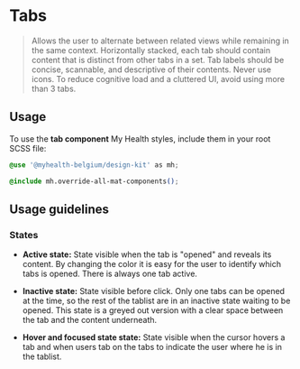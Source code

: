 
<Meta title="Angular Components/Tabs" />

# Tabs

> Allows the user to alternate between related views while remaining in the same context.
> Horizontally stacked, each tab should contain content that is distinct from other tabs in a set.
> Tab labels should be concise, scannable, and descriptive of their contents. Never use icons. To reduce cognitive load and a cluttered UI, avoid using more than 3 tabs.

## Usage

To use the **tab component** My Health styles, include them in your root SCSS file:

```css
@use '@myhealth-belgium/design-kit' as mh;

@include mh.override-all-mat-components();
```

## Usage guidelines

### States
* <b>Active  state:</b>
State visible when the tab is "opened" and reveals its content. By changing the color it is easy for the user to identify which tabs is opened.
There is always one tab active.

* <b>Inactive state:</b>
State visible before click. Only one tabs can be opened at the time, so the rest of the tablist are in an inactive state waiting to be opened. This state is a greyed out version with a clear space between the tab and the content underneath.

* <b>Hover and focused state  state:</b>
State visible when the cursor hovers a tab and when users tab on the tabs to indicate the user where he is in the tablist.
